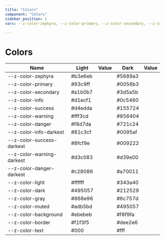 ```yaml
--- 
title: "Colors"
component: "Colors"
sidebar_position: 1
vars: --z-color-zephyra, --z-color-primary, --z-color-secondary, --z-color-info, --z-color-success, --z-color-warning, --z-color-danger, --z-color-info-darkest, --z-color-success-darkest, --z-color-warning-darkest, --z-color-danger-darkest, --z-color-light, --z-color-dark, --z-color-gray, --z-color-muted, --z-color-background, --z-color-border, --z-color-text
 
--- 
```



<DocLayout>

# Colors




| Name | Light | Value | Dark | Value |
|------|-------|-------|------|-------|
| --z-color-zephyra | #b3e6eb | <z-color color="#b3e6eb"></z-color> |  #5689a3 | <z-color color="#5689a3"></z-color> | | 
| --z-color-primary | #93c9ff | <z-color color="#93c9ff"></z-color> |  #0056b3 | <z-color color="#0056b3"></z-color> | | 
| --z-color-secondary | #a1b0b7 | <z-color color="#a1b0b7"></z-color> |  #3d5a5b | <z-color color="#3d5a5b"></z-color> | | 
| --z-color-info | #d1ecf1 | <z-color color="#d1ecf1"></z-color> |  #0c5460 | <z-color color="#0c5460"></z-color> | | 
| --z-color-success | #d4edda | <z-color color="#d4edda"></z-color> |  #155724 | <z-color color="#155724"></z-color> | | 
| --z-color-warning | #fff3cd | <z-color color="#fff3cd"></z-color> |  #856404 | <z-color color="#856404"></z-color> | | 
| --z-color-danger | #f8d7da | <z-color color="#f8d7da"></z-color> |  #721c24 | <z-color color="#721c24"></z-color> | | 
| --z-color-info-darkest | #81c3cf | <z-color color="#81c3cf"></z-color> |  #0095af | <z-color color="#0095af"></z-color> | | 
| --z-color-success-darkest | #8fcf9e | <z-color color="#8fcf9e"></z-color> |  #009222 | <z-color color="#009222"></z-color> | | 
| --z-color-warning-darkest | #d3c083 | <z-color color="#d3c083"></z-color> |  #d39e00 | <z-color color="#d39e00"></z-color> | | 
| --z-color-danger-darkest | #c28086 | <z-color color="#c28086"></z-color> |  #a70011 | <z-color color="#a70011"></z-color> | | 
| --z-color-light | #ffffff | <z-color color="#ffffff"></z-color> |  #343a40 | <z-color color="#343a40"></z-color> | | 
| --z-color-dark | #495057 | <z-color color="#495057"></z-color> |  #212529 | <z-color color="#212529"></z-color> | | 
| --z-color-gray | #868e96 | <z-color color="#868e96"></z-color> |  #6c757d | <z-color color="#6c757d"></z-color> | | 
| --z-color-muted | #adb5bd | <z-color color="#adb5bd"></z-color> |  #495057 | <z-color color="#495057"></z-color> | | 
| --z-color-background | #ebebeb | <z-color color="#ebebeb"></z-color> |  #f8f9fa | <z-color color="#f8f9fa"></z-color> | | 
| --z-color-border | #f1f3f5 | <z-color color="#f1f3f5"></z-color> |  #dee2e6 | <z-color color="#dee2e6"></z-color> | | 
| --z-color-text | #000 | <z-color color="#000"></z-color> |  #fff | <z-color color="#fff"></z-color> | | 
</DocLayout>